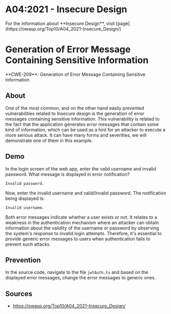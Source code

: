 
# A04:2021 - Insecure Design

<Callout type="info" emoji="ℹ️">
For the information about **Insecure Design**, visit [page](https://owasp.org/Top10/A04_2021-Insecure_Design/)
</Callout>

# Generation of Error Message Containing Sensitive Information

<Callout type="warning" emoji="🔍">
  **CWE-209**: Generation of Error Message Containing Sensitive Information
</Callout>

## About 
One of the most common, and on the other hand easily prevented vulnerabilities related to Insecure design is the generation of error messages containing sensitive information. This vulnerability is related to the fact that the application generates error messages that contain some kind of information, which can be used as a hint for an attacker to execute a more serious attack. It can have many forms and severities, we will demonstrate one of them in this example.

## Demo
In the login screen of the web app, enter the valid username and invalid password. What message is displayed in error notification?

```
Invalid password.
```

Now, enter the invalid username and valid/invalid password. The notification being displayed is:
```
Invalid username.
```

Both error messages indicate whether a user exists or not. It relates to a weakness in the authentication mechanism where an attacker can obtain information about the validity of the username or password by observing the system's response to invalid login attempts.
Therefore, it's essential to provide generic error messages to users when authentication fails to prevent such attacks.

## Prevention
In the source code, navigate to the file `jwtAuth.ts` and based on the displayed error messages, change the error messages to generic ones.

## Sources
* https://owasp.org/Top10/A04_2021-Insecure_Design/